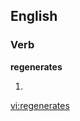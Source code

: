 ==English==
===Verb===
'''regenerates'''
# {{third-person singular of|[[regenerate]]}}

[[vi:regenerates]]
